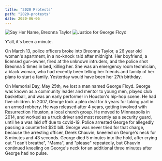 ```yaml
---
title: "2020 Protests"
path: "2020-protests"
date: 2020-06-06
---
```



<FlexImages>
  <img src={Breonna} alt="Say Her Name, Breonna Taylor" />
  <img src={George} alt="Justice for George Floyd" />
</FlexImages>

Y'all, it's been a minute.

On March 13, police officers broke into Breonna Taylor, a 26 year old woman's apartment, in a no-knock raid after midnight. Her boyfriend, a licensed gun-owner, fired at the unknown intruders, and the police shot Breonna 5 times in bed, killing her. She was an emergency room technician, a black woman, who had recently been telling her friends and family of her plans to start a family. Yesterday would have been her 27th birthday.

On Memorial Day, May 25th, we lost a man named George Floyd. George was known as a community leader and mentor to young men, played club basketball, and was an early performer in Houston's hip-hop scene. He had five children. In 2007, George took a plea deal for 5 years for taking part in an armed robbery. He was released after 4 years, getting involved with Resurrection Houston, a local church group. He moved to Minneapolis in 2014, and worked as a truck driver and most recently as a security guard, until he a was laid off due to covid-19. Police arrested George for allegedly passing a counterfeit \$20 bill. George was never tried for that charge, because the arresting officer, Derek Chauvin, kneeled on George's neck for 8 minutes and 43 seconds. George died 5 minutes into the hold, after crying out "I can't breathe", "Mama", and "please" repeatedly, but Chauvin continued kneeling on George's neck for an additional three minutes after George had no pulse.
